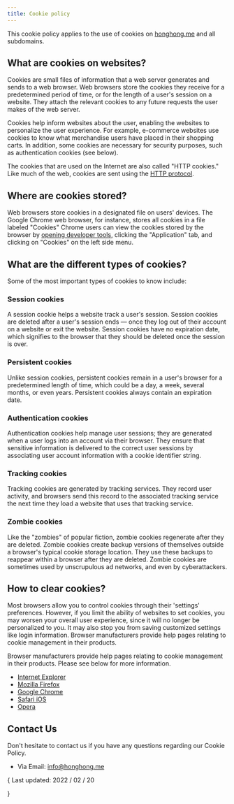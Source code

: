 ```yaml
---
title: Cookie policy
---
```


This cookie policy applies to the use of cookies on [honghong.me](https://honghong.me) and all subdomains.

## What are cookies on websites?

Cookies are small files of information that a web server generates and sends to a web browser. Web browsers store the cookies they receive for a predetermined period of time, or for the length of a user's session on a website. They attach the relevant cookies to any future requests the user makes of the web server.

Cookies help inform websites about the user, enabling the websites to personalize the user experience. For example, e-commerce websites use cookies to know what merchandise users have placed in their shopping carts. In addition, some cookies are necessary for security purposes, such as authentication cookies (see below).

The cookies that are used on the Internet are also called "HTTP cookies." Like much of the web, cookies are sent using the [HTTP protocol](https://en.wikipedia.org/wiki/Hypertext_Transfer_Protocol).

## Where are cookies stored?

Web browsers store cookies in a designated file on users' devices. The Google Chrome web browser, for instance, stores all cookies in a file labeled "Cookies" Chrome users can view the cookies stored by the browser by [opening developer tools](https://developers.google.com/web/tools/chrome-devtools/open), clicking the "Application" tab, and clicking on "Cookies" on the left side menu.

## What are the different types of cookies?

Some of the most important types of cookies to know include:

### Session cookies

A session cookie helps a website track a user's session. Session cookies are deleted after a user's session ends — once they log out of their account on a website or exit the website. Session cookies have no expiration date, which signifies to the browser that they should be deleted once the session is over.

### Persistent cookies

Unlike session cookies, persistent cookies remain in a user's browser for a predetermined length of time, which could be a day, a week, several months, or even years. Persistent cookies always contain an expiration date.

### Authentication cookies

Authentication cookies help manage user sessions; they are generated when a user logs into an account via their browser. They ensure that sensitive information is delivered to the correct user sessions by associating user account information with a cookie identifier string.

### Tracking cookies

Tracking cookies are generated by tracking services. They record user activity, and browsers send this record to the associated tracking service the next time they load a website that uses that tracking service.

### Zombie cookies

Like the "zombies" of popular fiction, zombie cookies regenerate after they are deleted. Zombie cookies create backup versions of themselves outside a browser's typical cookie storage location. They use these backups to reappear within a browser after they are deleted. Zombie cookies are sometimes used by unscrupulous ad networks, and even by cyberattackers.

## How to clear cookies?

Most browsers allow you to control cookies through their 'settings' preferences. However, if you limit the ability of websites to set cookies, you may worsen your overall user experience, since it will no longer be personalized to you. It may also stop you from saving customized settings like login information. Browser manufacturers provide help pages relating to cookie management in their products.

Browser manufacturers provide help pages relating to cookie management in their products. Please see below for more information.

- [Internet Explorer](https://support.microsoft.com/en-us/windows/delete-and-manage-cookies-168dab11-0753-043d-7c16-ede5947fc64d#ie=ie-11)
- [Mozilla Firefox](https://support.mozilla.org/en-US/kb/delete-cookies-remove-info-websites-stored?esab=a&s=cookies&r=3&as=s)
- [Google Chrome](https://support.google.com/chrome/answer/2392709?hl=en)
- [Safari iOS](https://support.apple.com/en-us/HT201265)
- [Opera](https://help.opera.com/en/latest/web-preferences/#cookies)

## Contact Us

Don't hesitate to contact us if you have any questions regarding our Cookie Policy.

- Via Email: [info@honghong.me](mailto:info@honghong.me)

{<span className="mx-2 rounded-xl bg-red-500 p-2 text-center text-white dark:text-white block my-4">
Last updated: 2022 / 02 / 20

</span>}
